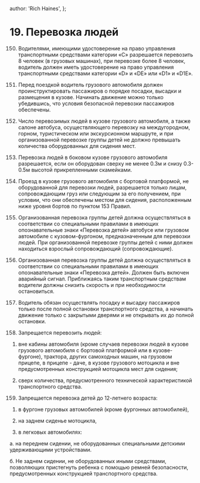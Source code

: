 
  author: 'Rich Haines',
};

# 19. Перевозка людей

150. Водителями, имеющими удостоверение на право управления транспортными средствами категории «С» разрешается перевозить 8 человек (в грузовых машинах), при перевозке более 8 человек, водитель должен иметь удостоверение на право управления транспортными средствами категории «D» и «DE» или «D1» и «D1E».

151. Перед поездкой водитель грузового автомобиля должен проинструктировать пассажиров о порядке посадки, высадки и размещения в кузове. Начинать движение можно только убедившись, что условия безопасной перевозки пассажиров обеспечены.

152. Число перевозимых людей в кузове грузового автомобиля, а также салоне автобуса, осуществляющего перевозку на междугородном, горном, туристическом или экскурсионном маршруте, и при организованной перевозке группы детей не должно превышать количества оборудованных для сидения мест.

153. Перевозка людей в боковом кузове грузового автомобиля разрешается, если он оборудован сверху не менее 0.3м и снизу 0.3-0.5м высотой прикрепленными скамейками.

154. Проезд в кузове грузового автомобиля с бортовой платформой, не оборудованной для перевозки людей, разрешается только лицам, сопровождающим груз или следующим за его получением, при условии, что они обеспечены местом для сидения, расположенным ниже уровня бортов по пунктом 153 Правил.

155. Организованная перевозка группы детей должна осуществляться в соответствии со специальными правилами в имеющих опознавательные знаки «Перевозка детей» автобусе или грузовом автомобиле с кузовом-фургоном, предназначенным для перевозки людей. При организованной перевозке группы детей с ними должен находиться взрослый сопровождающий (сопровождающие).

156. Организованная перевозка группы детей должна осуществляться в соответствии со специальными правилами в имеющих опознавательные знаки «Перевозка детей». Должен быть включен аварийный сигнал. Приближаясь таким транспортным средствам водители должны снизить скорость и при необходимости остановиться.

157. Водитель обязан осуществлять посадку и высадку пассажиров только после полной остановки транспортного средства, а начинать движение только с закрытыми дверями и не открывать их до полной остановки.

158. Запрещается перевозить людей:

1) вне кабины автомобиля (кроме случаев перевозки людей в кузове грузового автомобиля с бортовой платформой или в кузове-фургоне), трактора, других самоходных машин, на грузовом прицепе, в прицепе - даче, в кузове грузового мотоцикла и вне предусмотренных конструкцией мотоцикла мест для сидения;

2) сверх количества, предусмотренного технической характеристикой транспортного средства.

159. Запрещается перевозка детей до 12-летнего возраста:

1)  в фургоне грузовых автомобилей (кроме фургонных автомобилей),

2)  на заднем сиденье мотоцикла,

3)  в легковых автомобилях:

а. на переднем сидении, не оборудованных специальными детскими удерживающими устройствами.

б. Не заднем сидении, не оборудованных иными средствами, позволяющих пристегнуть ребенка с помощью ремней безопасности, предусмотренных конструкцией транспортного средства.

